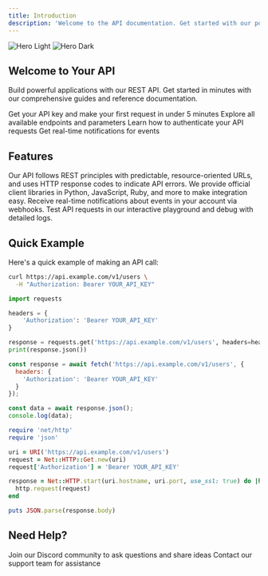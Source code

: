 ```yaml
---
title: Introduction
description: 'Welcome to the API documentation. Get started with our powerful API in minutes.'
---
```


<img
  className="block dark:hidden"
  src="/images/hero-light.svg"
  alt="Hero Light"
/>
<img
  className="hidden dark:block"
  src="/images/hero-dark.svg"
  alt="Hero Dark"
/>

## Welcome to Your API

Build powerful applications with our REST API. Get started in minutes with our comprehensive guides and reference documentation.

<CardGroup cols={2}>
  <Card
    title="Quick Start"
    icon="rocket"
    href="/quickstart"
  >
    Get your API key and make your first request in under 5 minutes
  </Card>
  <Card
    title="API Reference"
    icon="code"
    href="/api-reference"
  >
    Explore all available endpoints and parameters
  </Card>
  <Card
    title="Authentication"
    icon="lock"
    href="/authentication"
  >
    Learn how to authenticate your API requests
  </Card>
  <Card
    title="Webhooks"
    icon="webhook"
    href="/guides/webhooks"
  >
    Get real-time notifications for events
  </Card>
</CardGroup>

## Features

<AccordionGroup>
  <Accordion title="RESTful API">
    Our API follows REST principles with predictable, resource-oriented URLs, and uses HTTP response codes to indicate API errors.
  </Accordion>
  <Accordion title="Client Libraries">
    We provide official client libraries in Python, JavaScript, Ruby, and more to make integration easy.
  </Accordion>
  <Accordion title="Webhooks">
    Receive real-time notifications about events in your account via webhooks.
  </Accordion>
  <Accordion title="Developer Tools">
    Test API requests in our interactive playground and debug with detailed logs.
  </Accordion>
</AccordionGroup>

## Quick Example

Here's a quick example of making an API call:

<CodeGroup>

```bash cURL
curl https://api.example.com/v1/users \
  -H "Authorization: Bearer YOUR_API_KEY"
```

```python Python
import requests

headers = {
    'Authorization': 'Bearer YOUR_API_KEY'
}

response = requests.get('https://api.example.com/v1/users', headers=headers)
print(response.json())
```

```javascript JavaScript
const response = await fetch('https://api.example.com/v1/users', {
  headers: {
    'Authorization': 'Bearer YOUR_API_KEY'
  }
});

const data = await response.json();
console.log(data);
```

```ruby Ruby
require 'net/http'
require 'json'

uri = URI('https://api.example.com/v1/users')
request = Net::HTTP::Get.new(uri)
request['Authorization'] = 'Bearer YOUR_API_KEY'

response = Net::HTTP.start(uri.hostname, uri.port, use_ssl: true) do |http|
  http.request(request)
end

puts JSON.parse(response.body)
```

</CodeGroup>

## Need Help?

<CardGroup cols={2}>
  <Card
    title="Community Support"
    icon="discord"
    href="https://discord.gg/example"
  >
    Join our Discord community to ask questions and share ideas
  </Card>
  <Card
    title="Email Support"
    icon="envelope"
    href="mailto:support@example.com"
  >
    Contact our support team for assistance
  </Card>
</CardGroup>
